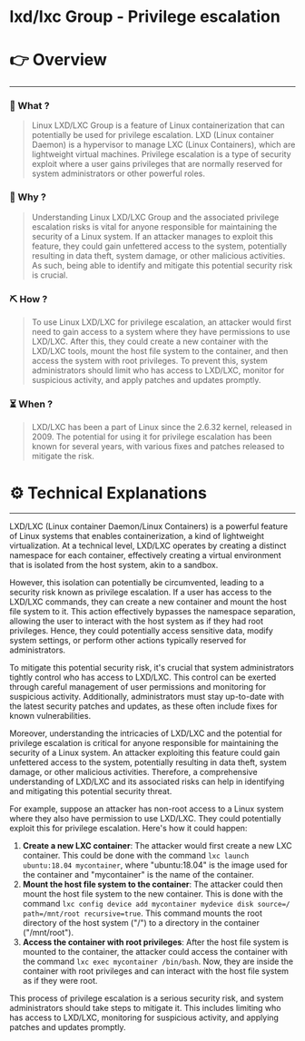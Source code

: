 # lxd/lxc Group - Privilege escalation


# 👉 Overview

---

### 👀 What ?

> Linux LXD/LXC Group is a feature of Linux containerization that can potentially be used for privilege escalation. LXD (Linux container Daemon) is a hypervisor to manage LXC (Linux Containers), which are lightweight virtual machines. Privilege escalation is a type of security exploit where a user gains privileges that are normally reserved for system administrators or other powerful roles.
> 

### 🧐 Why ?

> Understanding Linux LXD/LXC Group and the associated privilege escalation risks is vital for anyone responsible for maintaining the security of a Linux system. If an attacker manages to exploit this feature, they could gain unfettered access to the system, potentially resulting in data theft, system damage, or other malicious activities. As such, being able to identify and mitigate this potential security risk is crucial.
> 

### ⛏️ How ?

> To use Linux LXD/LXC for privilege escalation, an attacker would first need to gain access to a system where they have permissions to use LXD/LXC. After this, they could create a new container with the LXD/LXC tools, mount the host file system to the container, and then access the system with root privileges. To prevent this, system administrators should limit who has access to LXD/LXC, monitor for suspicious activity, and apply patches and updates promptly.
> 

### ⏳ When ?

> LXD/LXC has been a part of Linux since the 2.6.32 kernel, released in 2009. The potential for using it for privilege escalation has been known for several years, with various fixes and patches released to mitigate the risk.
> 

# ⚙️ Technical Explanations

---

LXD/LXC (Linux container Daemon/Linux Containers) is a powerful feature of Linux systems that enables containerization, a kind of lightweight virtualization. At a technical level, LXD/LXC operates by creating a distinct namespace for each container, effectively creating a virtual environment that is isolated from the host system, akin to a sandbox.

However, this isolation can potentially be circumvented, leading to a security risk known as privilege escalation. If a user has access to the LXD/LXC commands, they can create a new container and mount the host file system to it. This action effectively bypasses the namespace separation, allowing the user to interact with the host system as if they had root privileges. Hence, they could potentially access sensitive data, modify system settings, or perform other actions typically reserved for administrators.

To mitigate this potential security risk, it's crucial that system administrators tightly control who has access to LXD/LXC. This control can be exerted through careful management of user permissions and monitoring for suspicious activity. Additionally, administrators must stay up-to-date with the latest security patches and updates, as these often include fixes for known vulnerabilities.

Moreover, understanding the intricacies of LXD/LXC and the potential for privilege escalation is critical for anyone responsible for maintaining the security of a Linux system. An attacker exploiting this feature could gain unfettered access to the system, potentially resulting in data theft, system damage, or other malicious activities. Therefore, a comprehensive understanding of LXD/LXC and its associated risks can help in identifying and mitigating this potential security threat.

For example, suppose an attacker has non-root access to a Linux system where they also have permission to use LXD/LXC. They could potentially exploit this for privilege escalation. Here's how it could happen:

1. **Create a new LXC container**: The attacker would first create a new LXC container. This could be done with the command `lxc launch ubuntu:18.04 mycontainer`, where "ubuntu:18.04" is the image used for the container and "mycontainer" is the name of the container.
2. **Mount the host file system to the container**: The attacker could then mount the host file system to the new container. This is done with the command `lxc config device add mycontainer mydevice disk source=/ path=/mnt/root recursive=true`. This command mounts the root directory of the host system ("/") to a directory in the container ("/mnt/root").
3. **Access the container with root privileges**: After the host file system is mounted to the container, the attacker could access the container with the command `lxc exec mycontainer /bin/bash`. Now, they are inside the container with root privileges and can interact with the host file system as if they were root.

This process of privilege escalation is a serious security risk, and system administrators should take steps to mitigate it. This includes limiting who has access to LXD/LXC, monitoring for suspicious activity, and applying patches and updates promptly.
